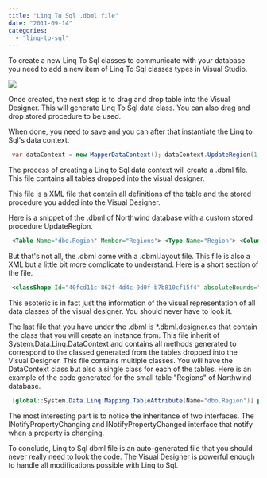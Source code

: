 ```yaml
---
title: "Linq To Sql .dbml file"
date: "2011-09-14"
categories: 
  - "linq-to-sql"
---
```


To create a new Linq To Sql classes to communicate with your database you need to add a new item of Linq To Sql classes types in Visual Studio.

![](images/linq2sqlcreate-400x386.png)

Once created, the next step is to drag and drop table into the Visual Designer. This will generate Linq To Sql data class. You can also drag and drop stored procedure to be used.

When done, you need to save and you can after that instantiate the Linq to Sql's data context.


```csharp
 var dataContext = new MapperDataContext(); dataContext.UpdateRegion(1, "Estern"); 
```

The process of creating a Linq to Sql data context will create a .dbml file. This file contains all tables dropped into the visual designer.

This file is a XML file that contain all definitions of the table and the stored procedure you added into the Visual Designer.

Here is a snippet of the .dbml of Northwind database with a custom stored procedure UpdateRegion.


```xml
 <Table Name="dbo.Region" Member="Regions"> <Type Name="Region"> <Column Name="RegionID" Type="System.Int32" DbType="Int NOT NULL" IsPrimaryKey="true" CanBeNull="false" /> <Column Name="RegionDescription" Type="System.String" DbType="NChar(50) NOT NULL" CanBeNull="false" /> <Association Name="Region\_Territory" Member="Territories" ThisKey="RegionID" OtherKey="RegionID" Type="Territory" /> </Type> </Table> ... <Function Name="dbo.UpdateRegion" Method="UpdateRegion"> <Parameter Name="id" Type="System.Int32" DbType="Int" /> <Parameter Name="txt" Type="System.String" DbType="VarChar(50)" /> <Return Type="System.Int32" /> </Function> 
```


But that's not all, the .dbml come with a .dbml.layout file. This file is also a XML but a little bit more complicate to understand. Here is a short section of the file.


```xml
 <classShape Id="40fcd11c-862f-4d4c-9d0f-b7b810cf15f4" absoluteBounds="6.75, 7.5, 2, 1.1939925130208344"> <DataClassMoniker Name="/MapperDataContext/Region" /> <nestedChildShapes> <elementListCompartment Id="59d75784-613d-41c6-b53c-10f870c17964" absoluteBounds="6.765, 7.96, 1.9700000000000002, 0.63399251302083326" name="DataPropertiesCompartment" titleTextColor="Black" itemTextColor="Black" /> </nestedChildShapes> </classShape> 
```


This esoteric is in fact just the information of the visual representation of all data classes of the visual designer. You should never have to look it.

The last file that you have under the .dbml is \*.dbml.designer.cs that contain the class that you will create an instance from. This file inherit of System.Data.Linq.DataContext and contains all methods generated to correspond to the classed generated from the tables dropped into the Visual Designer. This file contains multiple classes. You will have the DataContext class but also a single class for each of the tables. Here is an example of the code generated for the small table "Regions" of Northwind database.


```csharp
 [global::System.Data.Linq.Mapping.TableAttribute(Name="dbo.Region")] public partial class Region : INotifyPropertyChanging, INotifyPropertyChanged { private static PropertyChangingEventArgs emptyChangingEventArgs = new PropertyChangingEventArgs(String.Empty); private int \_RegionID; private string \_RegionDescription; private EntitySet<Territory> \_Territories; #region Extensibility Method Definitions partial void OnLoaded(); partial void OnValidate(System.Data.Linq.ChangeAction action); partial void OnCreated(); partial void OnRegionIDChanging(int value); partial void OnRegionIDChanged(); partial void OnRegionDescriptionChanging(string value); partial void OnRegionDescriptionChanged(); #endregion public Region() { this.\_Territories = new EntitySet<Territory>(new Action<Territory>(this.attach\_Territories), new Action<Territory>(this.detach\_Territories)); OnCreated(); } [global::System.Data.Linq.Mapping.ColumnAttribute(Storage="\_RegionID", DbType="Int NOT NULL", IsPrimaryKey=true)] public int RegionID { get { return this.\_RegionID; } set { if ((this.\_RegionID != value)) { this.OnRegionIDChanging(value); this.SendPropertyChanging(); this.\_RegionID = value; this.SendPropertyChanged("RegionID"); this.OnRegionIDChanged(); } } } [global::System.Data.Linq.Mapping.ColumnAttribute(Storage="\_RegionDescription", DbType="NChar(50) NOT NULL", CanBeNull=false)] public string RegionDescription { get { return this.\_RegionDescription; } set { if ((this.\_RegionDescription != value)) { this.OnRegionDescriptionChanging(value); this.SendPropertyChanging(); this.\_RegionDescription = value; this.SendPropertyChanged("RegionDescription"); this.OnRegionDescriptionChanged(); } } } [global::System.Data.Linq.Mapping.AssociationAttribute(Name="Region\_Territory", Storage="\_Territories", ThisKey="RegionID", OtherKey="RegionID")] public EntitySet<Territory> Territories { get { return this.\_Territories; } set { this.\_Territories.Assign(value); } } public event PropertyChangingEventHandler PropertyChanging; public event PropertyChangedEventHandler PropertyChanged; protected virtual void SendPropertyChanging() { if ((this.PropertyChanging != null)) { this.PropertyChanging(this, emptyChangingEventArgs); } } protected virtual void SendPropertyChanged(String propertyName) { if ((this.PropertyChanged != null)) { this.PropertyChanged(this, new PropertyChangedEventArgs(propertyName)); } } private void attach\_Territories(Territory entity) { this.SendPropertyChanging(); entity.Region = this; } private void detach\_Territories(Territory entity) { this.SendPropertyChanging(); entity.Region = null; } } 
```

The most interesting part is to notice the inheritance of two interfaces. The INotifyPropertyChanging and INotifyPropertyChanged interface that notify when a property is changing.

To conclude, Linq to Sql dbml file is an auto-generated file that you should never really need to look the code. The Visual Designer is powerful enough to handle all modifications possible with Linq to Sql.
